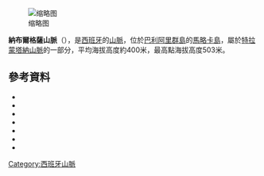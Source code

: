 {{Coord|39|34|14.75|N|2|33|27.92|E|display=title}}
[[File:Serra_de_na_Burguesa.jpg|缩略图]]

'''納布爾格薩山脈'''（{{lang-es|Sierra de Na Burguesa}}），是[[西班牙|西班牙]]的[[山脈|山脈]]，位於[[巴利阿里群島|巴利阿里群島]]的[[馬略卡島|馬略卡島]]，屬於[[特拉蒙塔納山脈|特拉蒙塔納山脈]]的一部分，平均海拔高度約400米，最高點海拔高度503米。

==參考資料==
*{{cite web|url=http://www.balearesfilm.com/illes_geo_en.htm|title=Mallorca: geography and landscape|work=balearesfilm.com|accessdate=18 June 2010|archive-url=https://web.archive.org/web/20160303204544/http://www.balearesfilm.com/illes_geo_en.htm|archive-date=2016-03-03|dead-url=yes}}
*{{cite web|url=http://balearsculturaltour.org/fichapatrimonial.php?idioma=en&id=50&pag=3|title=CAN BURGUES. Home to the Solicitor-General of the Crown|work=balearsculturaltour.org|accessdate=20 June 2010|deadurl=yes|archiveurl=https://web.archive.org/web/20110725034722/http://balearsculturaltour.org/fichapatrimonial.php?idioma=en&id=50&pag=3|archivedate=2011年7月25日}}
*{{cite book|last1=Parker|first1=June|last2=Dillon|first2=Paddy|title=Walking in Mallorca|url=http://books.google.com/books?id=_Svef2NFdWsC&pg=PA331&lpg=PA331&dq=%22Puig+Gros+de+Bendinat%22&source=bl&ots=cHsRR6t5Qm&sig=uE4ag7pgozHY1AJHHWufbP9Lgl0&hl=en&ei=knMdTIkci9Q15sfMyws&sa=X&oi=book_result&ct=result&resnum=6&ved=0CCsQ6AEwBQ#v=onepage&q=%22Puig%20Gros%20de%20Bendinat%22&f=false|series=International Walk'g Series Cicerone Guides|year=2007|publisher=Cicerone Press Limited|isbn=1-85284-488-4|page=331|access-date=2014-07-04|archive-date=2014-07-28|archive-url=https://web.archive.org/web/20140728171405/http://books.google.com/books?id=_Svef2NFdWsC&pg=PA331&lpg=PA331&dq=%22Puig+Gros+de+Bendinat%22&source=bl&ots=cHsRR6t5Qm&sig=uE4ag7pgozHY1AJHHWufbP9Lgl0&hl=en&ei=knMdTIkci9Q15sfMyws&sa=X&oi=book_result&ct=result&resnum=6&ved=0CCsQ6AEwBQ#v=onepage&q=%22Puig%20Gros%20de%20Bendinat%22&f=false|dead-url=no}}
*{{cite web|url=http://www.spain.info/en/reportajes/calvia_propuestas_en_la_naturaleza.html|title=Calvià, things to do in the countryside|work=spain.info|accessdate=17 June 2010|archive-date=2018-05-20|archive-url=https://web.archive.org/web/20180520011001/http://www.spain.info/en/reportajes/calvia_propuestas_en_la_naturaleza.html|dead-url=no}}
*{{cite book|last1=Fernández|first1=Santiago Castaño|last2=Aranda|first2=Salomón Montesinos|others=European Commission. Directorate General for Research. RTD Actions : Environment and Climate|title=ISLA, land and water management in Mediterranean islands using earth observation data: final report|url=http://books.google.com/books?id=OeYiaqwYK_oC&pg=PA82&lpg=PA82&dq=Sierra+de+Na+Burguesa&source=bl&ots=qECjEmgIsH&sig=sIbbsRbFHe_jQnemjIf7ZsxD3j0&hl=en&ei=ipEZTPukG4vUNbH3_c8C&sa=X&oi=book_result&ct=result&resnum=8&ved=0CC8Q6AEwBw#v=onepage&q=Sierra%20de%20Na%20Burguesa&f=false|series=Volume 35 of Colección Ciencia y técnica|year=2002|publisher=Univ de Castilla La Mancha|isbn=84-8427-154-4|page=82|access-date=2014-07-04|archive-date=2014-07-23|archive-url=https://web.archive.org/web/20140723224611/http://books.google.com/books?id=OeYiaqwYK_oC&pg=PA82&lpg=PA82&dq=Sierra+de+Na+Burguesa&source=bl&ots=qECjEmgIsH&sig=sIbbsRbFHe_jQnemjIf7ZsxD3j0&hl=en&ei=ipEZTPukG4vUNbH3_c8C&sa=X&oi=book_result&ct=result&resnum=8&ved=0CC8Q6AEwBw#v=onepage&q=Sierra%20de%20Na%20Burguesa&f=false|dead-url=no}}
*{{cite web|url=http://www.mallorca-wandern.de/pdf/Sierra%20de%20Na%20Burguesa.pdf|title=Sierra de Na Burguesa Panoramawanderung hoch über der Hauptstadt der Balearen|work=mallorca-wandern.de|language=de|accessdate=18 June 2010|archive-date=2016-03-04|archive-url=https://web.archive.org/web/20160304075636/http://www.mallorca-wandern.de/pdf/Sierra%20de%20Na%20Burguesa.pdf|dead-url=no}}
*{{cite web|url=http://www.mallorcastrand.de/gebirge-serra-de-na-burguesa.htm|title=Serra de na Burguesa – Gebirge im Südwesten Mallorcas|work=mallorcastrand.de|language=de|accessdate=20 June 2010|archive-date=2019-05-14|archive-url=https://web.archive.org/web/20190514212953/http://www.mallorcastrand.de/gebirge-serra-de-na-burguesa.htm|dead-url=yes}}

{{Spain-geo-stub}}
[[Category:西班牙山脈|Category:西班牙山脈]]